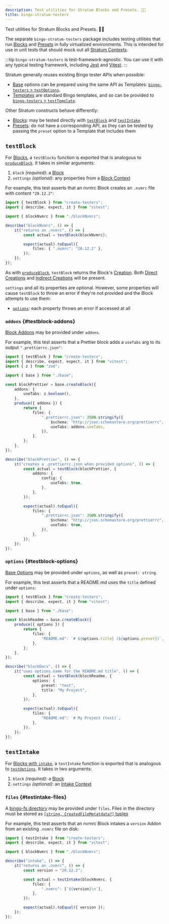 ```yaml
---
description: Test utilities for Stratum Blocks and Presets. 🧑‍🔧
title: bingo-stratum-testers
---
```



Test utilities for Stratum Blocks and Presets. 🧑‍🔧

<PackageManagers type="add" pkg="bingo-stratum-testers" dev />

The separate `bingo-stratum-testers` package includes testing utilities that run [Blocks](/engines/stratum/concepts/blocks) and [Presets](/engines/stratum/concepts/presets) in fully virtualized environments.
This is intended for use in unit tests that should mock out all [Stratum Contexts](/engines/stratum/details/contexts).

:::tip
`bingo-stratum-testers` is test-framework-agnostic.
You can use it with any typical testing framework, including [Jest](https://jestjs.io) and [Vitest](https://vitest.dev).
:::

Stratum generally reuses existing Bingo tester APIs when possible:

- [Base](/engines/stratum/concepts/bases) options can be prepared using the same API as Templates: [`bingo-testers` > `testOptions`](/build/packages/bingo-testers#testoptions).
- [Templates](/engines/stratum/concepts/templates) are standard Bingo templates, and so can be provided to [`bingo-testers` > `testTemplate`](/build/packages/bingo-testers#testtemplate).

Other Stratum constructs behave differently:

- [Blocks](/engines/stratum/concepts/blocks): may be tested directly with [`testBlock`](#testblock) and [`testIntake`](#testintake)
- [Presets](/engines/stratum/concepts/presets): do not have a corresponding API, as they can be tested by passing the `preset` option to a Template that includes them

## `testBlock`

For [Blocks](/engines/stratum/concepts/blocks), a `testBlocks` function is exported that is analogous to [`produceBlock`](/engines/stratum/apis/producers#produceblock).
It takes in similar arguments:

1. `block` _(required)_: a [Block](/engines/stratum/concepts/blocks)
2. `settings` _(optional)_: any properties from a [Block Context](/engines/stratum/details/contexts#block-contexts)

For example, this test asserts that an nvmrc Block creates an `.nvmrc` file with content `"20.12.2"`:

```ts
import { testBlock } from "create-testers";
import { describe, expect, it } from "vitest";

import { blockNvmrc } from "./blockNvmrc";

describe("blockNvmrc", () => {
	it("returns an .nvmrc", () => {
		const actual = testBlock(blockNvmrc);

		expect(actual).toEqual({
			files: { ".nvmrc": "20.12.2" },
		});
	});
});
```

As with [`produceBlock`](/engines/stratum/apis/producers#produceblock), `testBlock` returns the Block's [Creation](/build/concepts/creations).
Both [Direct Creations](/build/concepts/creations#direct-creations) and [Indirect Creations](/build/concepts/creations#indirect-creations) will be present.

`settings` and all its properties are optional.
However, some properties will cause `testBlock` to throw an error if they're not provided and the Block attempts to use them:

- [`options`](#testblock-options): each property throws an error if accessed at all

### `addons` {#testblock-addons}

[Block Addons](/engines/stratum/concepts/blocks#addons) may be provided under `addons`.

For example, this test asserts that a Prettier block adds a `useTabs` arg to its output `".prettierrc.json"`:

```ts
import { testBlock } from "create-testers";
import { describe, expect, expect, it } from "vitest";
import { z } from "zod";

import { base } from "./base";

const blockPrettier = base.createBlock({
	addons: {
		useTabs: z.boolean(),
	},
	produce({ addons }) {
		return {
			files: {
				".prettierrc.json": JSON.stringify({
					$schema: "http://json.schemastore.org/prettierrc",
					useTabs: addons.useTabs,
				}),
			},
		};
	},
});

describe("blockPrettier", () => {
	it("creates a .prettierrc.json when provided options", () => {
		const actual = testBlock(blockPrettier, {
			addons: {
				config: {
					useTabs: true,
				},
			},
		});

		expect(actual).toEqual({
			files: {
				".prettierrc.json": JSON.stringify({
					$schema: "http://json.schemastore.org/prettierrc",
					useTabs: true,
				}),
			},
		});
	});
});
```

### `options` {#testblock-options}

[Base Options](/engines/stratum/concepts/bases#options) may be provided under `options`, as well as `preset: string`.

For example, this test asserts that a README.md uses the `title` defined under `options`:

```ts
import { testBlock } from "create-testers";
import { describe, expect, it } from "vitest";

import { base } from "./base";

const blockReadme = base.createBlock({
	produce({ options }) {
		return {
			files: {
				"README.md": `# ${options.title} (${options.preset})`,
			},
		};
	},
});

describe("blockDocs", () => {
	it("uses options.name for the README.md title", () => {
		const actual = testBlock(blockReadme, {
			options: {
				preset: "test",
				title: "My Project",
			},
		});

		expect(actual).toEqual({
			files: {
				"README.md": `# My Project (test)`,
			},
		});
	});
});
```

## `testIntake`

For [Blocks with `intake`](/engines/stratum/apis/create-base#createblock-intake), a `testIntake` function is exported that is analogous to [`testOptions`](/build/packages/bingo-testers#testoptions).
It takes in two arguments:

1. `block` _(required)_: a [Block](/engines/stratum/concepts/blocks)
2. `settings` _(optional)_: an [Intake Context](/engines/stratum/details/contexts#intake-contexts)

### `files` {#testintake-files}

A [bingo-fs directory](/build/packages/bingo-fs) may be provided under `files`.
Files in the directory must be stored as [`[string, CreatedFileMetatdata?]` tuples](/build/packages/bingo-fs#files)

For example, this test asserts that an nvmrc Block intakes a `version` Addon from an existing `.nvmrc` file on disk:

```ts
import { testIntake } from "create-testers";
import { describe, expect, it } from "vitest";

import { blockNvmrc } from "./blockNvmrc";

describe("intake", () => {
	it("returns an .nvmrc", () => {
		const version = "20.12.2";

		const actual = testIntake(blockNvmrc, {
			files: {
				".nvmrc": [`${version}\n`],
			},
		});

		expect(actual).toEqual({ version });
	});
});
```
